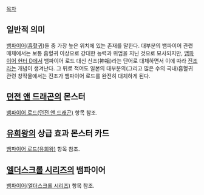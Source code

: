 [[목차]]

== 일반적 의미 ==
[[뱀파이어]]([[흡혈귀]])들 중 가장 높은 위치에 있는 존재를 말한다. 대부분의 뱀파이어 관련 매체에서는 보통 흡혈귀 이상으로 강대한 능력과 위엄을 지닌 것으로 묘사되지만, [[뱀파이어 헌터 D]]에서 뱀파이어 로드 대신 신조(神祖)라는 단어로 대체하면서 이에 따라 [[진조]]라는 개념이 생겨난다. 그 뒤로 적어도 일본의 대부분의(그리고 많은 수의 국내)흡혈귀 관련 창작물에서는 진조가 뱀파이어 로드를 완전히 대체하게 된다.

== [[던전 앤 드래곤]]의 몬스터 ==
[[뱀파이어 로드(던전 앤 드래곤)]] 항목 참조.

== [[유희왕]]의 상급 효과 몬스터 카드 ==
[[뱀파이어 로드(유희왕)]] 항목 참조.

== [[엘더스크롤 시리즈]]의 뱀파이어 ==
[[뱀파이어(엘더스크롤 시리즈)]] 항목 참조.

